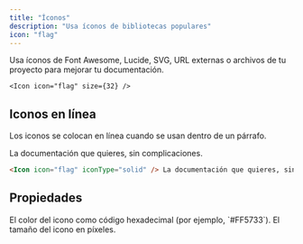 ```yaml
---
title: "Íconos"
description: "Usa íconos de bibliotecas populares"
icon: "flag"
---
```



Usa íconos de Font Awesome, Lucide, SVG, URL externas o archivos de tu proyecto para mejorar tu documentación.

<Icon icon="flag" size={32} />

```mdx Ejemplo de Icon
<Icon icon="flag" size={32} />
```

## Iconos en línea

Los iconos se colocan en línea cuando se usan dentro de un párrafo.

<Icon icon="flag" iconType="solid" /> La documentación que quieres, sin complicaciones.

```markdown Inline icon example
<Icon icon="flag" iconType="solid" /> La documentación que quieres, sin complicaciones.
```

## Propiedades

<IconsRequired />

<ResponseField name="color" type="string">
  El color del icono como código hexadecimal (por ejemplo, `#FF5733`).
</ResponseField>

<ResponseField name="size" type="number">
  El tamaño del icono en píxeles.
</ResponseField>
